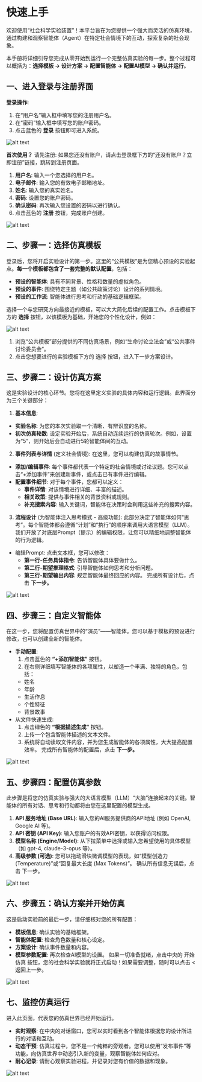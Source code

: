 
# 快速上手

欢迎使用“社会科学实验装置”！本平台旨在为您提供一个强大而灵活的仿真环境，通过构建和观察智能体（Agent）在特定社会情境下的互动，探索复杂的社会现象。

本手册将详细引导您完成从零开始到运行一个完整仿真实验的每一步。整个过程可以概括为：**选择模板 → 设计方案 → 配置智能体 → 配置AI模型 → 确认并运行**。

## 一、进入登录与注册界面

**登录操作**: 

1. 在“用户名”输入框中填写您的注册用户名。
2. 在“密码”输入框中填写您的账户密码。
3. 点击蓝色的 **登录** 按钮即可进入系统。

 <img src={img1} alt="alt text" />


**首次使用？** 请先注册: 如果您还没有账户，请点击登录框下方的“还没有账户？立即注册”链接，跳转到注册页面。 

1. **用户名**: 输入一个您选择的用户名。
2. **电子邮件**: 输入您的有效电子邮箱地址。
3. **姓名**: 输入您的真实姓名。
4. **密码**: 设置您的账户密码。
5. **确认密码**: 再次输入您设置的密码以进行确认。
6. 点击蓝色的 **注册** 按钮，完成账户创建。


 <img src={img2} alt="alt text" />

## 二、步骤一：选择仿真模板

登录后，您将开启实验设计的第一步。这里的“公共模板”是为您精心预设的实验起点。**每一个模板都包含了一套完整的默认配置**，包括：

- **预设的智能体**: 具有不同背景、性格和数量的虚拟角色。
- **预设的事件**: 围绕特定主题（如公共政策讨论）设计的系列情境。
- **预设的工作流**: 智能体进行思考和行动的基础逻辑框架。

选择一个与您研究方向最接近的模板，可以大大简化后续的配置工作。点击模板下方的 **选择** 按钮，以该模板为基础，开始您的个性化设计，例如：

 <img src={img3} alt="alt text" />


1. 浏览“公共模板”部分提供的不同仿真场景，例如“生命讨论立法会”或“公共事件讨论委员会”。
2. 点击您想要进行的实验模板下方的 选择 按钮，进入下一步方案设计。


## 三、步骤二：设计仿真方案

这是实验设计的核心环节。您将在这里定义实验的具体内容和运行逻辑。此界面分为三个关键部分：
1. **基本信息**:
- **实验名称**: 为您的本次实验取一个清晰、有辨识度的名称。
- **初次仿真轮数**: 设定实验开始后，系统自动连续运行的仿真轮次。例如，设置为“5”，则开始后会自动进行5轮智能体间的互动。
2. **事件列表与详情** (定义社会情境): 在这里，您可以构建仿真的故事情节。
- **添加/编辑事件**: 每个事件都代表一个特定的社会情境或讨论议题。您可以点击“+添加事件”来创建新事件，或点击已有事件进行编辑。
- **配置事件细节**: 对于每个事件，您都可以定义：
  - **事件详情**: 对该情境进行详细、丰富的描述。
  - **相关政策**: 提供与事件相关的背景资料或规则。
  - **补充搜索内容**: 输入关键词，智能体在决策时会利用这些补充的搜索内容。
3. **流程设计** (为智能体注入思考模式 - 高级功能): 此部分决定了智能体如何“思考”。每个智能体都会遵循“计划”和“执行”的顺序来调用大语言模型（LLM）。我们开放了对底层Prompt（提示）的编辑权限，让您可以精细地调整智能体的行为逻辑。
- 编辑Prompt: 点击文本框，您可以修改：
  - **第一行-任务具体指令**: 告诉智能体具体要做什么。
  - **第二行-期望推理格式**: 引导智能体如何思考和分析问题。
  - **第三行-期望输出内容**: 规定智能体最终回应的内容。
完成所有设计后，点击 **下一步。**

<img src={img4} alt="alt text" />

## 四、步骤三：自定义智能体

在这一步，您将配置仿真世界中的“演员”——智能体。您可以基于模板的预设进行修改，也可以创建全新的智能体。
- **手动配置**:
  1. 点击蓝色的 **“+添加智能体”** 按钮。
  2. 在右侧详细填写智能体的各项属性，以塑造一个丰满、独特的角色，包括：
    - 姓名
    - 年龄
    - 生活作息
    - 个性特征
    - 背景故事
- 从文件快速生成:
  1. 点击绿色的 **“根据描述生成”** 按钮。
  2. 上传一个包含智能体描述的文本文件。
  3. 系统将自动读取文件内容，并为您生成智能体的各项属性，大大提高配置效率。
完成所有智能体的配置后，点击 **下一步。**

<img src={img5} alt="alt text" />

## 五、步骤四：配置仿真参数

此步骤是将您的仿真实验与强大的大语言模型（LLM）“大脑”连接起来的关键。智能体的所有对话、思考和行动都将由您在这里配置的模型生成。
1. **API 服务地址 (Base URL)**: 输入您的AI服务提供商的API地址 (例如 OpenAI, Google AI 等)。
2. **API 密钥 (API Key)**: 输入您账户的有效API密钥，以获得访问权限。
3. **模型名称 (Engine/Model)**: 从下拉菜单中选择或输入您希望使用的具体模型（如 gpt-4, claude-3-opus 等）。
4. **高级参数 (可选)**: 您可以拖动滑块微调模型的表现，如“模型创造力 (Temperature)”或“回复最大长度 (Max Tokens)”。
确认所有信息无误后，点击 下一步。


<img src={img6} alt="alt text" />

## 六、步骤五：确认方案并开始仿真

这是启动实验前的最后一步，请仔细核对您的所有配置：
- **模板信息**: 确认实验的基础框架。
- **智能体配置**: 检查角色数量和核心设定。
- **方案设计**: 确认事件数量和内容。
- **模型参数配置**: 再次检查AI模型的设置。
如果一切准备就绪，点击中央的 开始仿真 按钮，您的社会科学实验就将正式启动！如果需要调整，随时可以点击 < 返回上一步。


<img src={img7} alt="alt text" />

## 七、监控仿真运行

进入此页面，代表您的仿真世界已经开始运行。
- **实时观察**: 在中央的对话窗口，您可以实时看到各个智能体根据您的设计所进行的对话和互动。
- **动态干预**: 仿真过程中，您不是一个纯粹的旁观者。您可以使用“发布事件”等功能，向仿真世界中动态引入新的变量，观察智能体如何应对。
- **耐心记录**: 请耐心观察实验进程，并记录对您有价值的数据和现象。

<img src={img8} alt="alt text" />